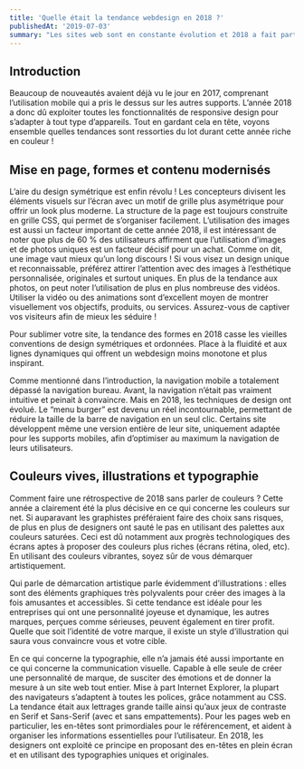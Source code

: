 ```yaml
---
title: 'Quelle était la tendance webdesign en 2018 ?'
publishedAt: '2019-07-03'
summary: "Les sites web sont en constante évolution et 2018 a fait partie des grands changements dans la tendance webdesign."
---
```


## Introduction

Beaucoup de nouveautés avaient déjà vu le jour en 2017, comprenant l’utilisation mobile qui a pris le dessus sur les autres supports. L’année 2018 a donc dû exploiter toutes les fonctionnalités de responsive design pour s’adapter à tout type d’appareils. Tout en gardant cela en tête, voyons ensemble quelles tendances sont ressorties du lot durant cette année riche en couleur !

## Mise en page, formes et contenu modernisés

L’aire du design symétrique est enfin révolu ! Les concepteurs divisent les éléments visuels sur l’écran avec un motif de grille plus asymétrique pour offrir un look plus moderne. La structure de la page est toujours construite en grille CSS, qui permet de s’organiser facilement. L’utilisation des images est aussi un facteur important de cette année 2018, il est intéressant de noter que plus de 60 % des utilisateurs affirment que l’utilisation d’images et de photos uniques est un facteur décisif pour un achat. Comme on dit, une image vaut mieux qu’un long discours ! Si vous visez un design unique et reconnaissable, préférez attirer l’attention avec des images à l’esthétique personnalisée, originales et surtout uniques. En plus de la tendance aux photos, on peut noter l’utilisation de plus en plus nombreuse des vidéos. Utiliser la vidéo ou des animations sont d’excellent moyen de montrer visuellement vos objectifs, produits, ou services. Assurez-vous de captiver vos visiteurs afin de mieux les séduire !

Pour sublimer votre site, la tendance des formes en 2018 casse les vieilles conventions de design symétriques et ordonnées. Place à la fluidité et aux lignes dynamiques qui offrent un webdesign moins monotone et plus inspirant.

Comme mentionné dans l’introduction, la navigation mobile a totalement dépassé la navigation bureau. Avant, la navigation n’était pas vraiment intuitive et peinait à convaincre. Mais en 2018, les techniques de design ont évolué. Le “menu burger” est devenu un réel incontournable, permettant de réduire la taille de la barre de navigation en un seul clic. Certains site développent même une version entière de leur site, uniquement adaptée pour les supports mobiles, afin d’optimiser au maximum la navigation de leurs utilisateurs.

## Couleurs vives, illustrations et typographie

Comment faire une rétrospective de 2018 sans parler de couleurs ? Cette année a clairement été la plus décisive en ce qui concerne les couleurs sur net. Si auparavant les graphistes préféraient faire des choix sans risques, de plus en plus de designers ont sauté le pas en utilisant des palettes aux couleurs saturées. Ceci est dû notamment aux progrès technologiques des écrans aptes à proposer des couleurs plus riches (écrans rétina, oled, etc). En utilisant des couleurs vibrantes, soyez sûr de vous démarquer artistiquement.

Qui parle de démarcation artistique parle évidemment d’illustrations : elles sont des éléments graphiques très polyvalents pour créer des images à la fois amusantes et accessibles. Si cette tendance est idéale pour les entreprises qui ont une personnalité joyeuse et dynamique, les autres marques, perçues comme sérieuses, peuvent également en tirer profit. Quelle que soit l’identité de votre marque, il existe un style d’illustration qui saura vous convaincre vous et votre cible.

En ce qui concerne la typographie, elle n’a jamais été aussi importante en ce qui concerne la communication visuelle. Capable à elle seule de créer une personnalité de marque, de susciter des émotions et de donner la mesure à un site web tout entier. Mise à part Internet Explorer, la plupart des navigateurs s’adaptent à toutes les polices, grâce notamment au CSS. La tendance était aux lettrages grande taille ainsi qu’aux jeux de contraste en Serif et Sans-Serif (avec et sans empattements). Pour les pages web en particulier, les en-têtes sont primordiales pour le référencement, et aident à organiser les informations essentielles pour l’utilisateur. En 2018, les designers ont exploité ce principe en proposant des en-têtes en plein écran et en utilisant des typographies uniques et originales.